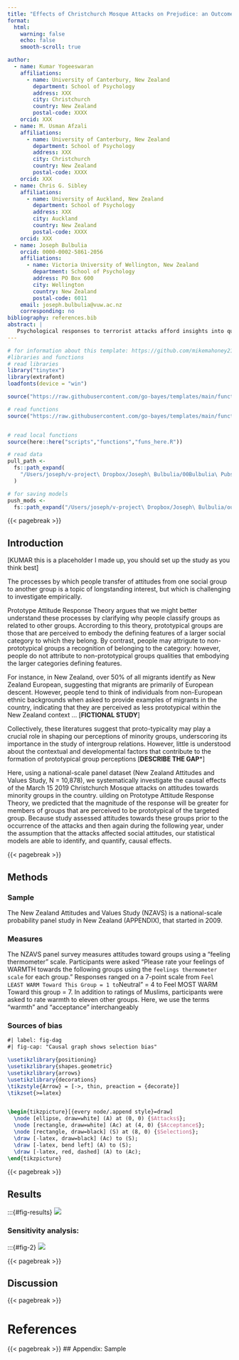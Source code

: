```yaml
---
title: "Effects of Christchurch Mosque Attacks on Prejudice: an OutcomeWide Study"
format:
  html:
    warning: false
    echo: false
    smooth-scroll: true

author: 
  - name: Kumar Yogeeswaran
    affiliations: 
      - name: University of Canterbury, New Zealand
        department: School of Psychology
        address: XXX
        city: Christchurch
        country: New Zealand
        postal-code: XXXX
    orcid: XXX
  - name: M. Usman Afzali
    affiliations: 
      - name: University of Canterbury, New Zealand
        department: School of Psychology
        address: XXX
        city: Christchurch
        country: New Zealand
        postal-code: XXXX
    orcid: XXX
  - name: Chris G. Sibley
    affiliations: 
      - name: University of Auckland, New Zealand
        department: School of Psychology
        address: XXX
        city: Auckland
        country: New Zealand
        postal-code: XXXX
    orcid: XXX
  - name: Joseph Bulbulia
    orcid: 0000-0002-5861-2056
    affiliations: 
      - name: Victoria University of Wellington, New Zealand
        department: School of Psychology
        address: PO Box 600
        city: Wellington
        country: New Zealand
        postal-code: 6011
    email: joseph.bulbulia@vuw.ac.nz
    corresponding: no
bibliography: references.bib
abstract: |
   Psychological responses to terrorist attacks afford insights into questions of longstanding interest to social and political scientists. Here, using a national-scale longitudinal dataset (N = 10,787, years: 2016 - 2020), we investigate how people changed across a spectrum minority group-attitudes. Becuase the data measure attitudes towards these groups in the years priors to the occurrence of attacks, our statitical models were able to disentangle causation. First, using a novel approach, we replicate the results of two previous studies that find the attacks increased the acceptance of Muslims. We then assess the predictions of Prototype Attitude Response Theory, which suggests the magnitude of response will be greater to prototypical minorities. We find evidence of prototyping. Results are robust to adjustment from time-trends in acceptance, and robust to selection bias from panel attrition. These findings are among the first natural demonstrations of prototyping in minority group attitudes.
---
```


```r
# for information about this template: https://github.com/mikemahoney218/quarto-arxiv/blob/main/template.qmd
#libraries and functions
# read libraries
library("tinytex")
library(extrafont)
loadfonts(device = "win")

source("https://raw.githubusercontent.com/go-bayes/templates/main/functions/libs2.R")

# read functions
source("https://raw.githubusercontent.com/go-bayes/templates/main/functions/funs.R")


# read local functions
source(here::here("scripts","functions","funs_here.R"))

# read data
pull_path <-
  fs::path_expand(
    "/Users/joseph/v-project\ Dropbox/Joseph\ Bulbulia/00Bulbulia\ Pubs/2021/DATA/time13"
  )

# for saving models
push_mods <-
  fs::path_expand("/Users/joseph/v-project\ Dropbox/Joseph\ Bulbulia/outcomewide/outcomewide-attacks/mods")

```

{{< pagebreak >}}

## Introduction

\[KUMAR this is a placeholder I made up, you should set up the study as you think best\]

The processes by which people transfer of attitudes from one social group to another group is a topic of longstanding interest, but which is challenging to investigate empirically.

Prototype Attitude Response Theory argues that we might better understand these processes by clarifying why people classify groups as related to other groups. Accrording to this theory, prototypical groups are those that are perceived to embody the defining features of a larger social category to which they belong. By contrast, people may attrigute to non-prototypical groups a recognition of belonging to the category: however, people do not attribute to non-prototypical groups qualities that embodying the larger categories defining features.

For instance, in New Zealand, over 50% of all migrants identify as New Zealand European, suggesting that migrants are primarily of European descent. However, people tend to think of individuals from non-European ethnic backgrounds when asked to provide examples of migrants in the country, indicating that they are perceived as less prototypical within the New Zealand context ... \[**FICTIONAL STUDY**\]

Collectively, these literatures suggest that proto-typicality may play a crucial role in shaping our perceptions of minority groups, underscoring its importance in the study of intergroup relations. However, little is understood about the contextual and developmental factors that contribute to the formation of prototypical group perceptions \[**DESCRIBE THE GAP**\*\]

Here, using a national-scale panel dataset (New Zealand Attitudes and Values Study, N = 10,878), we systematically investigate the causal effects of the March 15 2019 Christchurch Mosque attacks on attitudes towards minority groups in the country. uilding on Prototype Attitude Response Theory, we predicted that the magnitude of the response will be greater for members of groups that are perceived to be prototypical of the targeted group. Because study assessed attitudes towards these groups prior to the occurrence of the attacks and then again during the following year, under the assumption that the attacks affected social attitudes, our statistical models are able to identify, and quantify, causal effects.

{{< pagebreak >}}

## Methods

### Sample

The New Zealand Attitudes and Values Study (NZAVS) is a national-scale probability panel study in New Zealand (APPENDIX), that started in 2009.

### Measures

The NZAVS panel survey measures attitudes toward groups using a "feeling thermometer" scale. Participants were asked "Please rate your feelings of WARMTH towards the following groups using the `feelings thermometer scale` for each group." Responses ranged on a 7-point scale from `Feel LEAST WARM Toward This Group = 1 to`Neutral" = 4 to Feel MOST WARM Toward this group = 7. In addition to ratings of Muslims, participants were asked to rate warmth to eleven other groups. Here, we use the terms "warmth" and "acceptance" interchangeably

### Sources of bias

```tikz
#| label: fig-dag
#| fig-cap: "Causal graph shows selection bias"

\usetikzlibrary{positioning}
\usetikzlibrary{shapes.geometric}
\usetikzlibrary{arrows}
\usetikzlibrary{decorations}
\tikzstyle{Arrow} = [->, thin, preaction = {decorate}]
\tikzset{>=latex}


\begin{tikzpicture}[{every node/.append style}=draw]
  \node [ellipse, draw=white] (A) at (0, 0) {$Attacks$};
  \node [rectangle, draw=white] (Ac) at (4, 0) {$Acceptance$};
  \node [rectangle, draw=black] (S) at (8, 0) {$Selection$};
  \draw [-latex, draw=black] (Ac) to (S);
  \draw [-latex, bend left] (A) to (S);
  \draw [-latex, red, dashed] (A) to (Ac);
\end{tikzpicture}

```

{{< pagebreak >}}

## Results

:::{#fig-results} ![](fig_1.jpg)

### Sensitivity analysis:

:::{#fig-2} ![](fig_2.jpg)

{{< pagebreak >}}

## Discussion

{{< pagebreak >}}

# References

{{< pagebreak >}} ## Appendix: Sample

<!-- ```{r} -->

<!-- # read data -->

<!-- dt_16 <- arrow::read_parquet(here::here(push_mods, "dt_16")) -->

<!-- dt_16 <- dt_16 |> dplyr::filter(time == 0) -->

<!-- tab_desc_sample <- -->

<!--   table1::table1( -->

<!--     ~ Male + GenCohort + Euro +  edu_n + Employed + NZDep2018 +  NZSEI13 + -->

<!--       REGC_2022 + Rural_GCH2018 +  BornNZ + Parent +   Partner +  Relid +  Pol.Orient + Pol.Wing | -->

<!--       time , -->

<!--     data = dt_16, -->

<!--     overall = FALSE -->

<!--   ) -->

<!-- table1::t1kable(tab_desc_sample, format = "latex") |> -->

<!--   kable_styling(font_size = 7, latex_options = "striped") -->

<!-- ``` -->

<!-- ```{r} -->

<!-- tab_desc_pers <- -->

<!--   table1::table1( -->

<!--     ~ AGREEABLENESS +  CONSCIENTIOUSNESS + -->

<!--       EXTRAVERSION +  HONESTY_HUMILITY + NEUROTICISM + OPENNESS | -->

<!--       time , -->

<!--     data = dt_16, -->

<!--     overall = FALSE -->

<!--   ) -->

<!-- table1::t1kable(tab_desc_pers, format = "latex") |> -->

<!--   kable_styling(font_size = 7, latex_options = "striped") -->

<!-- ``` -->

<!-- ```{r} -->

<!-- # read data -->

<!-- dt_16 <- arrow::read_parquet(here::here(push_mods, "dt_16")) -->

<!-- # table -->

<!-- tab_desc_warmth <- -->

<!--   table1::table1( -->

<!--     ~ Warm.Muslims + Warm.Asians +  Warm.Chinese +  Warm.Immigrants + Warm.Indians + Warm.Refugees + -->

<!--       Warm.Pacific + Warm.Maori +  Warm.NZEuro + Warm.Elderly + Warm.Overweight + Warm.MentalIllness | -->

<!--       time, -->

<!--     data = dt_16, -->

<!--     overall = FALSE -->

<!--   ) -->

<!-- table1::t1kable(tab_desc_warmth, format = "latex") |>  -->

<!-- kable_styling(font_size = 4, latex_options = "striped") -->

<!-- ``` -->
